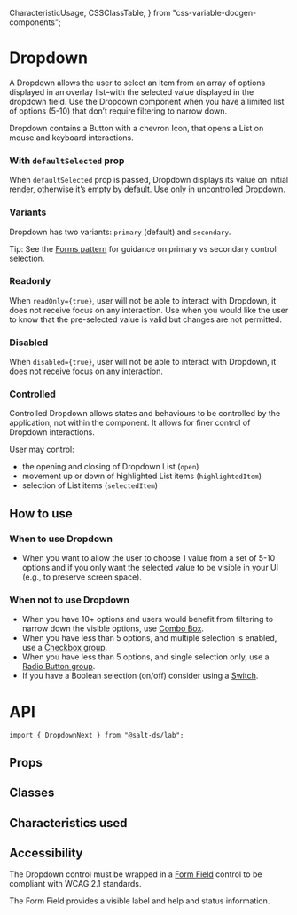   CharacteristicUsage,
  CSSClassTable,
} from "css-variable-docgen-components";

<Meta title="Documentation/Lab/Dropdown Next" component={DropdownNext} />

# Dropdown

A Dropdown allows the user to select an item from an array of options displayed in an overlay list–with the selected value displayed in the dropdown field.
Use the Dropdown component when you have a limited list of options (5-10) that don’t require filtering to narrow down.

Dropdown contains a Button with a chevron Icon, that opens a List on mouse and keyboard interactions.

<Canvas>
  <Story id="lab-dropdown-next--default" />
</Canvas>

### With `defaultSelected` prop

When `defaultSelected` prop is passed, Dropdown displays its value on initial render, otherwise it’s empty by default.
Use only in uncontrolled Dropdown.

<Canvas>
  <Story id="lab-dropdown-next--with-default-selected" />
</Canvas>

### Variants

Dropdown has two variants: `primary` (default) and `secondary`.

<Canvas>
  <Story id="lab-dropdown-next--variants" />
</Canvas>

Tip: See the [Forms pattern](https://www.saltdesignsystem.com/salt/patterns/forms) for guidance on primary vs secondary control selection.

### Readonly

When `readOnly={true}`, user will not be able to interact with Dropdown, it does not receive focus on any interaction.
Use when you would like the user to know that the pre-selected value is valid but changes are not permitted.

<Canvas>
  <Story id="lab-dropdown-next--readonly" />
</Canvas>

### Disabled

When `disabled={true}`, user will not be able to interact with Dropdown, it does not receive focus on any interaction.

<Canvas>
  <Story id="lab-dropdown-next--disabled" />
</Canvas>

### Controlled

Controlled Dropdown allows states and behaviours to be controlled by the application, not within the component.
It allows for finer control of Dropdown interactions.

User may control:

- the opening and closing of Dropdown List (`open`)
- movement up or down of highlighted List items (`highlightedItem`)
- selection of List items (`selectedItem`)

<Canvas>
  <Story id="lab-dropdown-next--controlled" />
</Canvas>

## How to use

### When to use Dropdown

- When you want to allow the user to choose 1 value from a set of 5-10 options and if you only want the selected value to be visible in your UI (e.g., to preserve screen space).

### When not to use Dropdown

- When you have 10+ options and users would benefit from filtering to narrow down the visible options, use [Combo Box]().
- When you have less than 5 options, and multiple selection is enabled, use a [Checkbox group](https://storybook.saltdesignsystem.com/?path=/docs/documentation-core-checkbox--page).
- When you have less than 5 options, and single selection only, use a [Radio Button group](https://storybook.saltdesignsystem.com/?path=/docs/documentation-core-radio-button--page).
- If you have a Boolean selection (on/off) consider using a [Switch](https://storybook.saltdesignsystem.com/?path=/docs/documentation-lab-switch--page).

# API

```
import { DropdownNext } from "@salt-ds/lab";
```

## Props

<ArgsTable of={DropdownNext} />

## Classes

<CSSClassTable of={DropdownNext} />

## Characteristics used

<CharacteristicUsage of={DropdownNext} />

## Accessibility

The Dropdown control must be wrapped in a [Form Field](https://storybook.saltdesignsystem.com/?path=/docs/documentation-core-form-field--page) control to be compliant with WCAG 2.1 standards.

The Form Field provides a visible label and help and status information.
